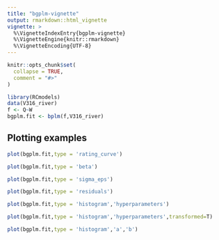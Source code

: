 ```yaml
---
title: "bgplm-vignette"
output: rmarkdown::html_vignette
vignette: >
  %\VignetteIndexEntry{bgplm-vignette}
  %\VignetteEngine{knitr::rmarkdown}
  %\VignetteEncoding{UTF-8}
---
```


```r
knitr::opts_chunk$set(
  collapse = TRUE,
  comment = "#>"
)
```

```r
library(RCmodels)
data(V316_river)
f <- Q~W
bgplm.fit <- bplm(f,V316_river)
```

## Plotting examples

```r
plot(bgplm.fit,type = 'rating_curve')
```

```r
plot(bgplm.fit,type = 'beta')
```

```r
plot(bgplm.fit,type = 'sigma_eps')
```

```r
plot(bgplm.fit,type = 'residuals')
```

```r
plot(bgplm.fit,type = 'histogram','hyperparameters')
```

```r
plot(bgplm.fit,type = 'histogram','hyperparameters',transformed=T)
```

```r
plot(bgplm.fit,type = 'histogram','a','b')
```


